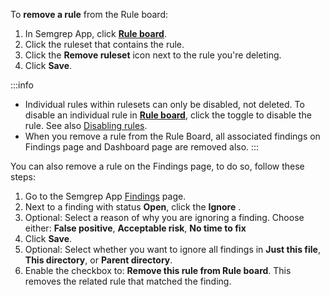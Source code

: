 To **remove a rule** from the Rule board:

1. In Semgrep App, click **[Rule board](https://semgrep.dev/orgs/-/board)**.
2. Click the ruleset that contains the rule.
3. Click the <i className="fa-solid fa-trash-can inline_svg"></i> **Remove ruleset** icon next to the rule you're deleting.
4. Click **Save**.

:::info
- Individual rules within rulesets can only be disabled, not deleted. To disable an individual rule in **[Rule board](https://semgrep.dev/orgs/-/board)**, click the <i class="fa-solid fa-toggle-large-on"></i> toggle to disable the rule. See also [Disabling rules](/semgrep-app/rule-board/#disabling-rules).
- When you remove a rule from the Rule Board, all associated findings on Findings page and Dashboard page are removed also.
:::

You can also remove a rule on the Findings page, to do so, follow these steps:

1. Go to the Semgrep App [Findings](https://semgrep.dev/orgs/-/findings?tab=open) page.
1. Next to a finding with status **Open**, click the **Ignore** <i class="fa-regular fa-chevron-down"></i>.
1. Optional: Select a reason of why you are ignoring a finding. Choose either: **False positive**, **Acceptable risk**, **No time to fix**
1. Click **Save**.
1. Optional: Select whether you want to ignore all findings in **Just this file**, **This directory**, or **Parent directory**.
1. Enable the checkbox to: **Remove this rule from Rule board**. This removes the related rule that matched the finding.